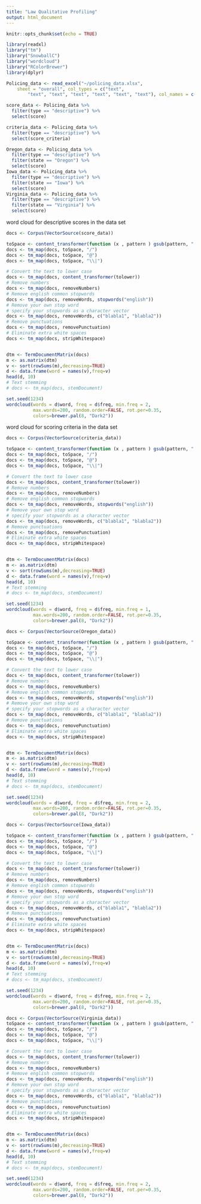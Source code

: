```yaml
---
title: "Law Qualitative Profiling"
output: html_document
---
```


```r
knitr::opts_chunk$set(echo = TRUE)
```

```r
library(readxl)
library("tm")
library("SnowballC")
library("wordcloud")
library("RColorBrewer")
library(dplyr)
```


```r
Policing_data <- read_excel("~/policing_data.xlsx", 
    sheet = "overall", col_types = c("text", 
        "text", "text", "text", "text", "text", "text"), col_names = c("score_criteria", "sub_domain", "state", "details", "score", "type", "link"))

score_data <- Policing_data %>%
  filter(type == "descriptive") %>%
  select(score)

criteria_data <- Policing_data %>%
  filter(type == "descriptive") %>%
  select(score_criteria)

Oregon_data <- Policing_data %>%
  filter(type == "descriptive") %>%
  filter(state == "Oregon") %>%
  select(score)
Iowa_data <- Policing_data %>%
  filter(type == "descriptive") %>%
  filter(state == "Iowa") %>%
  select(score)
Virginia_data <- Policing_data %>%
  filter(type == "descriptive") %>%
  filter(state == "Virginia") %>%
  select(score)

```

word cloud for descriptive scores in the data set
```r
docs <- Corpus(VectorSource(score_data))

toSpace <- content_transformer(function (x , pattern ) gsub(pattern, " ", x))
docs <- tm_map(docs, toSpace, "/")
docs <- tm_map(docs, toSpace, "@")
docs <- tm_map(docs, toSpace, "\\|")

# Convert the text to lower case
docs <- tm_map(docs, content_transformer(tolower))
# Remove numbers
docs <- tm_map(docs, removeNumbers)
# Remove english common stopwords
docs <- tm_map(docs, removeWords, stopwords("english"))
# Remove your own stop word
# specify your stopwords as a character vector
docs <- tm_map(docs, removeWords, c("blabla1", "blabla2")) 
# Remove punctuations
docs <- tm_map(docs, removePunctuation)
# Eliminate extra white spaces
docs <- tm_map(docs, stripWhitespace)


dtm <- TermDocumentMatrix(docs)
m <- as.matrix(dtm)
v <- sort(rowSums(m),decreasing=TRUE)
d <- data.frame(word = names(v),freq=v)
head(d, 10)
# Text stemming
# docs <- tm_map(docs, stemDocument)

set.seed(1234)
wordcloud(words = d$word, freq = d$freq, min.freq = 2,
          max.words=200, random.order=FALSE, rot.per=0.35, 
          colors=brewer.pal(8, "Dark2"))
```

word cloud for scoring criteria in the data set
```r
docs <- Corpus(VectorSource(criteria_data))

toSpace <- content_transformer(function (x , pattern ) gsub(pattern, " ", x))
docs <- tm_map(docs, toSpace, "/")
docs <- tm_map(docs, toSpace, "@")
docs <- tm_map(docs, toSpace, "\\|")

# Convert the text to lower case
docs <- tm_map(docs, content_transformer(tolower))
# Remove numbers
docs <- tm_map(docs, removeNumbers)
# Remove english common stopwords
docs <- tm_map(docs, removeWords, stopwords("english"))
# Remove your own stop word
# specify your stopwords as a character vector
docs <- tm_map(docs, removeWords, c("blabla1", "blabla2")) 
# Remove punctuations
docs <- tm_map(docs, removePunctuation)
# Eliminate extra white spaces
docs <- tm_map(docs, stripWhitespace)


dtm <- TermDocumentMatrix(docs)
m <- as.matrix(dtm)
v <- sort(rowSums(m),decreasing=TRUE)
d <- data.frame(word = names(v),freq=v)
head(d, 10)
# Text stemming
# docs <- tm_map(docs, stemDocument)

set.seed(1234)
wordcloud(words = d$word, freq = d$freq, min.freq = 1,
          max.words=200, random.order=FALSE, rot.per=0.35, 
          colors=brewer.pal(8, "Dark2"))
```

```r
docs <- Corpus(VectorSource(Oregon_data))

toSpace <- content_transformer(function (x , pattern ) gsub(pattern, " ", x))
docs <- tm_map(docs, toSpace, "/")
docs <- tm_map(docs, toSpace, "@")
docs <- tm_map(docs, toSpace, "\\|")

# Convert the text to lower case
docs <- tm_map(docs, content_transformer(tolower))
# Remove numbers
docs <- tm_map(docs, removeNumbers)
# Remove english common stopwords
docs <- tm_map(docs, removeWords, stopwords("english"))
# Remove your own stop word
# specify your stopwords as a character vector
docs <- tm_map(docs, removeWords, c("blabla1", "blabla2")) 
# Remove punctuations
docs <- tm_map(docs, removePunctuation)
# Eliminate extra white spaces
docs <- tm_map(docs, stripWhitespace)


dtm <- TermDocumentMatrix(docs)
m <- as.matrix(dtm)
v <- sort(rowSums(m),decreasing=TRUE)
d <- data.frame(word = names(v),freq=v)
head(d, 10)
# Text stemming
# docs <- tm_map(docs, stemDocument)

set.seed(1234)
wordcloud(words = d$word, freq = d$freq, min.freq = 2,
          max.words=200, random.order=FALSE, rot.per=0.35, 
          colors=brewer.pal(8, "Dark2"))
```
```r
docs <- Corpus(VectorSource(Iowa_data))

toSpace <- content_transformer(function (x , pattern ) gsub(pattern, " ", x))
docs <- tm_map(docs, toSpace, "/")
docs <- tm_map(docs, toSpace, "@")
docs <- tm_map(docs, toSpace, "\\|")

# Convert the text to lower case
docs <- tm_map(docs, content_transformer(tolower))
# Remove numbers
docs <- tm_map(docs, removeNumbers)
# Remove english common stopwords
docs <- tm_map(docs, removeWords, stopwords("english"))
# Remove your own stop word
# specify your stopwords as a character vector
docs <- tm_map(docs, removeWords, c("blabla1", "blabla2")) 
# Remove punctuations
docs <- tm_map(docs, removePunctuation)
# Eliminate extra white spaces
docs <- tm_map(docs, stripWhitespace)


dtm <- TermDocumentMatrix(docs)
m <- as.matrix(dtm)
v <- sort(rowSums(m),decreasing=TRUE)
d <- data.frame(word = names(v),freq=v)
head(d, 10)
# Text stemming
# docs <- tm_map(docs, stemDocument)

set.seed(1234)
wordcloud(words = d$word, freq = d$freq, min.freq = 2,
          max.words=200, random.order=FALSE, rot.per=0.35, 
          colors=brewer.pal(8, "Dark2"))
```
```r
docs <- Corpus(VectorSource(Virginia_data))
toSpace <- content_transformer(function (x , pattern ) gsub(pattern, " ", x))
docs <- tm_map(docs, toSpace, "/")
docs <- tm_map(docs, toSpace, "@")
docs <- tm_map(docs, toSpace, "\\|")

# Convert the text to lower case
docs <- tm_map(docs, content_transformer(tolower))
# Remove numbers
docs <- tm_map(docs, removeNumbers)
# Remove english common stopwords
docs <- tm_map(docs, removeWords, stopwords("english"))
# Remove your own stop word
# specify your stopwords as a character vector
docs <- tm_map(docs, removeWords, c("blabla1", "blabla2")) 
# Remove punctuations
docs <- tm_map(docs, removePunctuation)
# Eliminate extra white spaces
docs <- tm_map(docs, stripWhitespace)


dtm <- TermDocumentMatrix(docs)
m <- as.matrix(dtm)
v <- sort(rowSums(m),decreasing=TRUE)
d <- data.frame(word = names(v),freq=v)
head(d, 10)
# Text stemming
# docs <- tm_map(docs, stemDocument)

set.seed(1234)
wordcloud(words = d$word, freq = d$freq, min.freq = 2,
          max.words=200, random.order=FALSE, rot.per=0.35, 
          colors=brewer.pal(8, "Dark2"))
```


